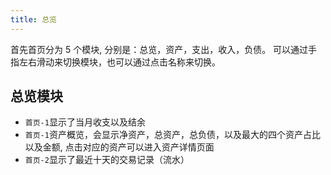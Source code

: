---
title: 总览
---

首先首页分为 5 个模块, 分别是：总览，资产，支出，收入，负债。 可以通过手指左右滑动来切换模块，也可以通过点击名称来切换。

<div className="flex flex-row">
  <CustomImage
    src="/actions/home/home-1.png"
    alt="首页-1"
    width={400}
    height={500}
  />
  <CustomImage
    src="/actions/home/home-2.png"
    alt="首页-2"
    width={400}
    height={500}
  />
</div>

## 总览模块

- `首页-1`显示了当月收支以及结余
- `首页-1`资产概览，会显示净资产，总资产，总负债，以及最大的四个资产占比以及金额, 点击对应的资产可以进入资产详情页面
- `首页-2`显示了最近十天的交易记录（流水）
